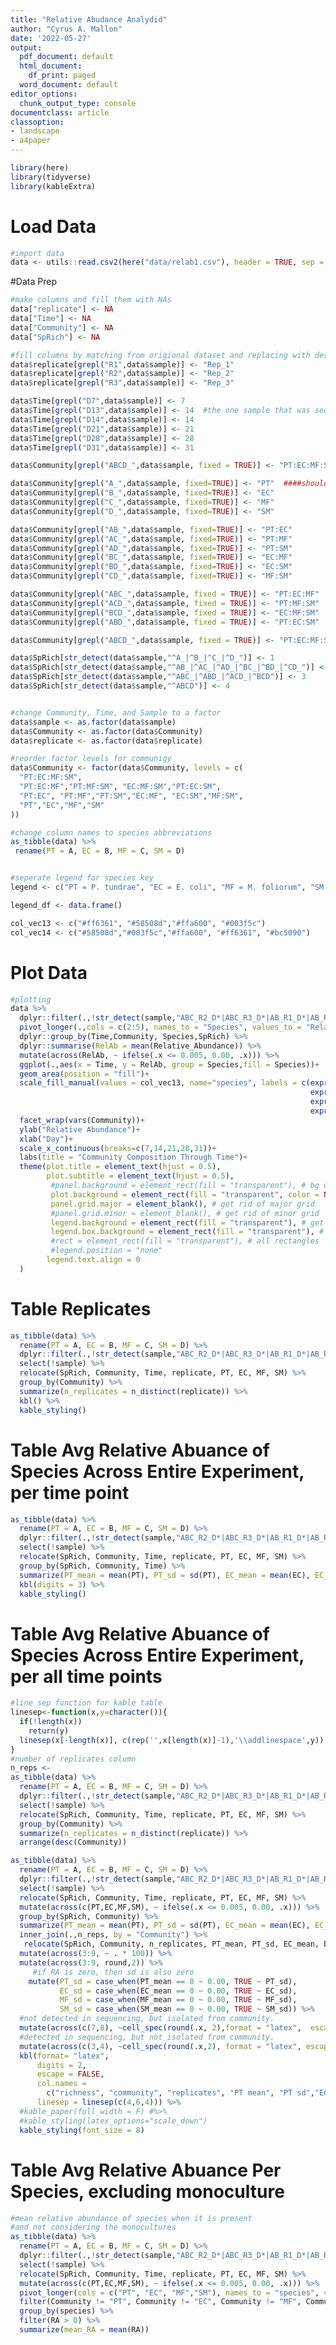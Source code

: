 ```yaml
---
title: "Relative Abudance Analydid"
author: "Cyrus A. Mallon"
date: '2022-05-27'
output:
  pdf_document: default
  html_document:
    df_print: paged
  word_document: default
editor_options:
  chunk_output_type: console
documentclass: article
classoption:
- landscape
- a4paper
---
```


\pagenumbering{gobble}

```r
library(here)
library(tidyverse)
library(kableExtra)
```

# Load Data

```r
#import data
data <- utils::read.csv2(here("data/relab1.csv"), header = TRUE, sep = ";")
```

#Data Prep

```r
#make columns and fill them with NAs
data["replicate"] <- NA
data["Time"] <- NA
data["Community"] <- NA
data["SpRich"] <- NA

#fill columns by matching from origional dataset and replacing with desired label
data$replicate[grepl("R1",data$sample)] <- "Rep_1"
data$replicate[grepl("R2",data$sample)] <- "Rep_2"
data$replicate[grepl("R3",data$sample)] <- "Rep_3"

data$Time[grepl("D7",data$sample)] <- 7
data$Time[grepl("D13",data$sample)] <- 14  #the one sample that was sequenced from D13
data$Time[grepl("D14",data$sample)] <- 14
data$Time[grepl("D21",data$sample)] <- 21
data$Time[grepl("D28",data$sample)] <- 28
data$Time[grepl("D31",data$sample)] <- 31

data$Community[grepl("ABCD_",data$sample, fixed = TRUE)] <- "PT:EC:MF:SM"

data$Community[grepl("A_",data$sample, fixed=TRUE)] <- "PT"  ####should it be data??
data$Community[grepl("B_",data$sample, fixed=TRUE)] <- "EC"
data$Community[grepl("C_",data$sample, fixed=TRUE)] <- "MF"
data$Community[grepl("D_",data$sample, fixed=TRUE)] <- "SM"

data$Community[grepl("AB_",data$sample, fixed=TRUE)] <- "PT:EC"
data$Community[grepl("AC_",data$sample, fixed=TRUE)] <- "PT:MF"
data$Community[grepl("AD_",data$sample, fixed=TRUE)] <- "PT:SM"
data$Community[grepl("BC_",data$sample, fixed=TRUE)] <- "EC:MF"
data$Community[grepl("BD_",data$sample, fixed=TRUE)] <- "EC:SM"
data$Community[grepl("CD_",data$sample, fixed=TRUE)] <- "MF:SM"

data$Community[grepl("ABC_",data$sample, fixed = TRUE)] <- "PT:EC:MF"
data$Community[grepl("ACD_",data$sample, fixed = TRUE)] <- "PT:MF:SM"
data$Community[grepl("BCD_",data$sample, fixed = TRUE)] <- "EC:MF:SM"
data$Community[grepl("ABD_",data$sample, fixed = TRUE)] <- "PT:EC:SM"

data$Community[grepl("ABCD_",data$sample, fixed = TRUE)] <- "PT:EC:MF:SM"

data$SpRich[str_detect(data$sample,"^A_|^B_|^C_|^D_")] <- 1
data$SpRich[str_detect(data$sample,"^AB_|^AC_|^AD_|^BC_|^BD_|^CD_")] <- 2
data$SpRich[str_detect(data$sample,"^ABC_|^ABD_|^ACD_|^BCD")] <- 3
data$SpRich[str_detect(data$sample,"^ABCD")] <- 4


#change Community, Time, and Sample to a factor
data$sample <- as.factor(data$sample)
data$Community <- as.factor(data$Community)
data$replicate <- as.factor(data$replicate)

#reorder factor levels for communigy
data$Community <- factor(data$Community, levels = c(
  "PT:EC:MF:SM",
  "PT:EC:MF","PT:MF:SM", "EC:MF:SM","PT:EC:SM",
  "PT:EC", "PT:MF","PT:SM","EC:MF", "EC:SM","MF:SM",
  "PT","EC","MF","SM"
))

#change column names to species abbreviations
as_tibble(data) %>%
 rename(PT = A, EC = B, MF = C, SM = D)


#seperate legend for species key
legend <- c("PT = P. tundrae", "EC = E. coli", "MF = M. foliorum", "SM = S. maltophilia")

legend_df <- data.frame()

col_vec13 <- c("#ff6361", "#58508d","#ffa600", "#003f5c")
col_vec14 <- c("#58508d","#003f5c","#ffa600", "#ff6361", "#bc5090")
```

\newpage

# Plot Data

```r
#plotting
data %>%
  dplyr::filter(.,!str_detect(sample,"ABC_R2_D*|ABC_R3_D*|AB_R1_D*|AB_R3_D*")) %>%
  pivot_longer(.,cols = c(2:5), names_to = "Species", values_to = "Relative_Abundance") %>%
  dplyr::group_by(Time,Community, Species,SpRich) %>%
  dplyr::summarise(RelAb = mean(Relative_Abundance)) %>%
  mutate(across(RelAb, ~ ifelse(.x <= 0.005, 0.00, .x))) %>%
  ggplot(.,aes(x = Time, y = RelAb, group = Species,fill = Species))+
  geom_area(position = "fill")+
  scale_fill_manual(values = col_vec13, name="species", labels = c(expression(italic("P. tundrae")),
                                                                   expression(italic("E. coli")),
                                                                   expression(italic("M. foliorum")),
                                                                   expression(italic("S. maltophilia")))) +
  facet_wrap(vars(Community))+
  ylab("Relative Abundance")+
  xlab("Day")+
  scale_x_continuous(breaks=c(7,14,21,28,31))+
  labs(title = "Community Composition Through Time")+
  theme(plot.title = element_text(hjust = 0.5),
        plot.subtitle = element_text(hjust = 0.5),
         #panel.background = element_rect(fill = "transparent"), # bg of the panel
         plot.background = element_rect(fill = "transparent", color = NA), # bg of the plot
         panel.grid.major = element_blank(), # get rid of major grid
         #panel.grid.minor = element_blank(), # get rid of minor grid
         legend.background = element_rect(fill = "transparent"), # get rid of legend bg
         legend.box.background = element_rect(fill = "transparent"), # get rid of legend panel bg,
         #rect = element_rect(fill = "transparent"), # all rectangles
         #legend.position = "none"
        legend.text.align = 0
  )
```

\newpage

# Table Replicates

```r
as_tibble(data) %>%
  rename(PT = A, EC = B, MF = C, SM = D) %>%
  dplyr::filter(.,!str_detect(sample,"ABC_R2_D*|ABC_R3_D*|AB_R1_D*|AB_R3_D*")) %>%
  select(!sample) %>%
  relocate(SpRich, Community, Time, replicate, PT, EC, MF, SM) %>%
  group_by(Community) %>%
  summarize(n_replicates = n_distinct(replicate)) %>%
  kbl() %>%
  kable_styling()
```

\newpage

# Table Avg Relative Abuance of Species Across Entire Experiment, per time point

```r
as_tibble(data) %>%
  rename(PT = A, EC = B, MF = C, SM = D) %>%
  dplyr::filter(.,!str_detect(sample,"ABC_R2_D*|ABC_R3_D*|AB_R1_D*|AB_R3_D*")) %>%
  select(!sample) %>%
  relocate(SpRich, Community, Time, replicate, PT, EC, MF, SM) %>%
  group_by(SpRich, Community, Time) %>%
  summarize(PT_mean = mean(PT), PT_sd = sd(PT), EC_mean = mean(EC), EC_sd = sd(EC), MF_mean = mean(MF), MF_sd = sd(MF), SM_mean = mean(SM), SM_sd = sd(SM)) %>%
  kbl(digits = 3) %>%
  kable_styling()

```

# Table Avg Relative Abuance of Species Across Entire Experiment, per all time points

\newpage

```r

#line sep function for kable table
linesep<-function(x,y=character()){
  if(!length(x))
    return(y)
  linesep(x[-length(x)], c(rep('',x[length(x)]-1),'\\addlinespace',y))  
}
#number of replicates column
n_reps <-
as_tibble(data) %>%
  rename(PT = A, EC = B, MF = C, SM = D) %>%
  dplyr::filter(.,!str_detect(sample,"ABC_R2_D*|ABC_R3_D*|AB_R1_D*|AB_R3_D*")) %>%
  select(!sample) %>%
  relocate(SpRich, Community, Time, replicate, PT, EC, MF, SM) %>%
  group_by(Community) %>%
  summarize(n_replicates = n_distinct(replicate)) %>%
  arrange(desc(Community))

as_tibble(data) %>% 
  rename(PT = A, EC = B, MF = C, SM = D) %>%
  dplyr::filter(.,!str_detect(sample,"ABC_R2_D*|ABC_R3_D*|AB_R1_D*|AB_R3_D*")) %>%
  select(!sample) %>%
  relocate(SpRich, Community, Time, replicate, PT, EC, MF, SM) %>% 
  mutate(across(c(PT,EC,MF,SM), ~ ifelse(.x <= 0.005, 0.00, .x))) %>%
  group_by(SpRich, Community) %>%
  summarize(PT_mean = mean(PT), PT_sd = sd(PT), EC_mean = mean(EC), EC_sd = sd(EC), MF_mean = mean(MF), MF_sd = sd(MF), SM_mean = mean(SM), SM_sd = sd(SM)) %>%
  inner_join(.,n_reps, by = "Community") %>%
   relocate(SpRich, Community, n_replicates, PT_mean, PT_sd, EC_mean, EC_sd, MF_mean, MF_sd, SM_mean, SM_sd) %>% 
  mutate(across(3:9, ~ . * 100)) %>%
  mutate(across(3:9, round,2)) %>%
     #if RA is zero, then sd is also zero
    mutate(PT_sd = case_when(PT_mean == 0 ~ 0.00, TRUE ~ PT_sd),
           EC_sd = case_when(EC_mean == 0 ~ 0.00, TRUE ~ EC_sd),
           MF_sd = case_when(MF_mean == 0 ~ 0.00, TRUE ~ MF_sd),
           SM_sd = case_when(SM_mean == 0 ~ 0.00, TRUE ~ SM_sd)) %>%
  #not detected in sequencing, but isolated from community.
  mutate(across(c(7,8), ~cell_spec(round(.x, 2),format = "latex",  escape = FALSE, background = case_when(Community == "PT:EC:MF:SM" ~ "yellow", TRUE ~ "white")))) %>%
  #detected in sequencing, but not isolated from community.
  mutate(across(c(3,4), ~cell_spec(round(.x,2), format = "latex", escape = FALSE, background = case_when(Community == "PT:EC:MF:SM" ~ "pink", TRUE ~ "white")))) %>% 
  kbl(format= "latex",
      digits = 2,
      escape = FALSE,
      col.names = 
        c("richness", "community", "replicates", "PT mean", "PT sd","EC mean", "EC sd", "MF mean", "MF sd", "SM mean", "SM sd" ),
      linesep = linesep(c(4,6,4))) %>%
  #kable_paper(full_width = F) #%>%
  #kable_styling(latex_options="scale_down")
  kable_styling(font_size = 8)
```



# Table Avg Relative Abuance Per Species, excluding monoculture

\newpage

```r
#mean relative abundance of species when it is present
#and not considering the monocultures
as_tibble(data) %>% 
  rename(PT = A, EC = B, MF = C, SM = D) %>%
  dplyr::filter(.,!str_detect(sample,"ABC_R2_D*|ABC_R3_D*|AB_R1_D*|AB_R3_D*")) %>%
  select(!sample) %>%
  relocate(SpRich, Community, Time, replicate, PT, EC, MF, SM) %>% 
  mutate(across(c(PT,EC,MF,SM), ~ ifelse(.x <= 0.005, 0.00, .x))) %>%
  pivot_longer(cols = c("PT", "EC", "MF","SM"), names_to = "species", values_to = "RA") %>%
  filter(Community != "PT", Community != "EC", Community != "MF", Community != "SM") %>%
  group_by(species) %>% 
  filter(RA > 0) %>%
  summarize(mean_RA = mean(RA))
```
















